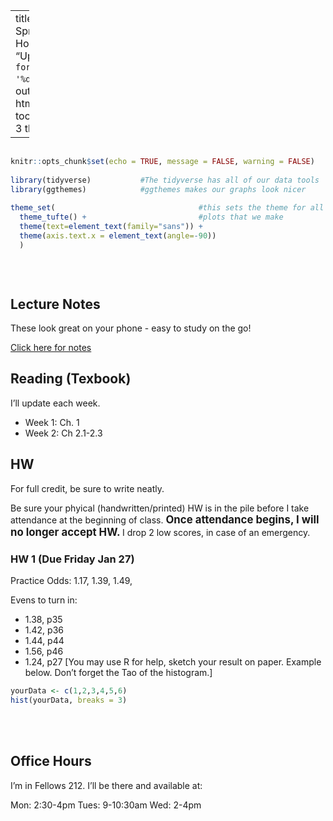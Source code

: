 
---
title: "Math 220 Spring 2023 Homepage"
date: "Updated: `r format(Sys.time(), '%d %B, %Y')`"
output: 
  html_document:
    toc: true
    toc_depth: 3
    theme: yeti

      
  
---

```r

                                                                          #
knitr::opts_chunk$set(echo = TRUE, message = FALSE, warning = FALSE)      #
                                                                          #
library(tidyverse)           #The tidyverse has all of our data tools     #
library(ggthemes)            #ggthemes makes our graphs look nicer        #
                                                                          # 
theme_set(                                #this sets the theme for all    #
  theme_tufte() +                         #plots that we make             #
  theme(text=element_text(family="sans")) + 
  theme(axis.text.x = element_text(angle=-90))                            #
  )                                                                       #
                                                                          #
                                                                          #
                                                                          #

```





## Lecture Notes

These look great on your phone - easy to study on the go!

[Click here for notes](http://millera2.github.io/Math-220-S23/Math220Lec.html)


## Reading (Texbook)

I'll update each week.   

- Week 1: Ch. 1
- Week 2: Ch 2.1-2.3


## HW

For full credit, be sure to write neatly.

Be sure your phyical (handwritten/printed) HW is in the pile before I take attendance at the beginning of class.  <b><big>Once attendance begins, I will no longer accept HW. </b></big>  I drop 2 low scores, in case of an emergency.

### HW 1 (Due Friday Jan 27)


Practice Odds: 1.17, 1.39, 1.49,

Evens to turn in:  

- 1.38, p35
- 1.42, p36
- 1.44, p44
- 1.56, p46
- 1.24, p27 [You may use R for help, sketch your result on paper.  Example below.  Don't forget the Tao of the histogram.]

```r
yourData <- c(1,2,3,4,5,6)
hist(yourData, breaks = 3)
```




<br><br>

## Office Hours

I'm in Fellows 212.  I'll be there and available at:  

Mon:  2:30-4pm
Tues: 9-10:30am
Wed:  2-4pm


<br><br><br><br>

